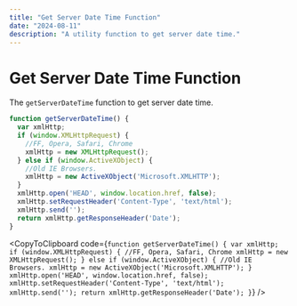 ```yaml
---
title: "Get Server Date Time Function"
date: "2024-08-11"
description: "A utility function to get server date time."
---
```


# Get Server Date Time Function

The `getServerDateTime` function to get server date time.

```javascript
function getServerDateTime() {
  var xmlHttp;
  if (window.XMLHttpRequest) {
    //FF, Opera, Safari, Chrome
    xmlHttp = new XMLHttpRequest();
  } else if (window.ActiveXObject) {
    //Old IE Browsers.
    xmlHttp = new ActiveXObject('Microsoft.XMLHTTP');
  }
  xmlHttp.open('HEAD', window.location.href, false);
  xmlHttp.setRequestHeader('Content-Type', 'text/html');
  xmlHttp.send('');
  return xmlHttp.getResponseHeader('Date');
}
```

<CopyToClipboard code={`
  function getServerDateTime() {
    var xmlHttp;
    if (window.XMLHttpRequest) {
      //FF, Opera, Safari, Chrome
      xmlHttp = new XMLHttpRequest();
    } else if (window.ActiveXObject) {
      //Old IE Browsers.
      xmlHttp = new ActiveXObject('Microsoft.XMLHTTP');
    }
    xmlHttp.open('HEAD', window.location.href, false);
    xmlHttp.setRequestHeader('Content-Type', 'text/html');
    xmlHttp.send('');
    return xmlHttp.getResponseHeader('Date');
  }
`} />